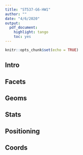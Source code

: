 ```yaml
---
title: "ST537-G6-HW1"
author: ""
date: "4/6/2020"
output: 
  pdf_document: 
    highlight: tango
    toc: yes
---
```


```r
knitr::opts_chunk$set(echo = TRUE)
```

## Intro


## Facets

## Geoms

## Stats

## Positioning

## Coords

